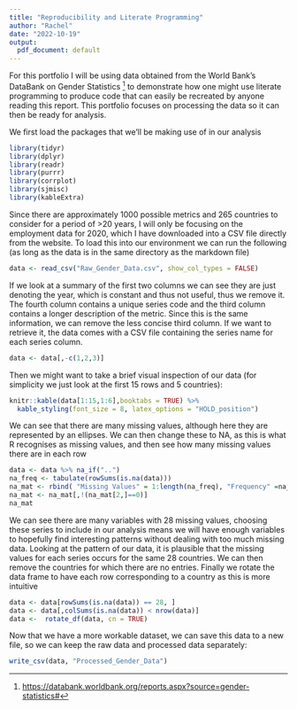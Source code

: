 ```yaml
---
title: "Reproducibility and Literate Programming"
author: "Rachel"
date: "2022-10-19"
output:
  pdf_document: default
---
```


For this portfolio I will be using data obtained from the World Bank's DataBank on Gender Statistics ^[<https://databank.worldbank.org/reports.aspx?source=gender-statistics#>] to demonstrate how one might use literate programming to produce code that can easily be recreated by anyone reading this report. This portfolio focuses on processing the data so it can then be ready for analysis.

We first load the packages that we'll be making use of in our analysis
```r
library(tidyr)
library(dplyr)
library(readr)
library(purrr)
library(corrplot)
library(sjmisc)
library(kableExtra)
```

Since there are approximately 1000 possible metrics and 265 countries to consider for a period of >20 years, I will only be focusing on the employment data for 2020, which I have downloaded into a CSV file directly from the website. To load this into our environment we can run the following (as long as the data is in the same directory as the markdown file)
```r
data <- read_csv("Raw_Gender_Data.csv", show_col_types = FALSE)
```

If we look at a summary of the first two columns we can see they are just denoting the year, which is constant and thus not useful, thus we remove it. The fourth column contains a unique series code and the third column contains a longer description of the metric. Since this is the same information, we can remove the less concise third column. If we want to retrieve it, the data comes with a CSV file containing the series name for each series column. 
```r
data <- data[,-c(1,2,3)]
```

Then we might want to take a brief visual inspection of our data (for simplicity we just look at the first 15 rows and 5 countries):
```r
knitr::kable(data[1:15,1:6],booktabs = TRUE) %>% 
  kable_styling(font_size = 8, latex_options = "HOLD_position")
```

We can see that there are many missing values, although here they are represented by an ellipses. We can then change these to NA, as this is what R recognises as missing values, and then see how many missing values there are in each row
```r
data <- data %>% na_if("..") 
na_freq <- tabulate(rowSums(is.na(data)))
na_mat <- rbind( "Missing Values" = 1:length(na_freq), "Frequency" =na_freq)
na_mat <- na_mat[,!(na_mat[2,]==0)]
na_mat
```
We can see there are many variables with 28 missing values, choosing these series to include in our analysis means we will have enough variables to hopefully find interesting patterns without dealing with too much missing data. Looking at the pattern of our data, it is plausible that the missing values for each series occurs for the same 28 countries. We can then remove the countries for which there are no entries. Finally we rotate the data frame to have each row corresponding to a country as this is more intuitive 
```r
data <- data[rowSums(is.na(data)) == 28, ]
data <- data[,colSums(is.na(data)) < nrow(data)]
data <-  rotate_df(data, cn = TRUE)
```

Now that we have a more workable dataset, we can save this data to a new file, so we can keep the raw data and processed data separately:
```r
write_csv(data, "Processed_Gender_Data")
```




